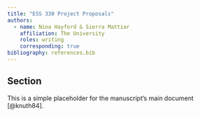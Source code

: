 ```yaml
---
title: "ESS 330 Project Proposals"
authors:
  - name: Nina Hayford & Sierra Mattiar
    affiliation: The University
    roles: writing
    corresponding: true
bibliography: references.bib
---
```


## Section
This is a simple placeholder for the manuscript's main document [@knuth84].
